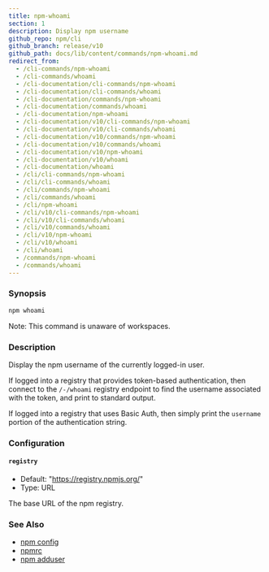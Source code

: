 ```yaml
---
title: npm-whoami
section: 1
description: Display npm username
github_repo: npm/cli
github_branch: release/v10
github_path: docs/lib/content/commands/npm-whoami.md
redirect_from:
  - /cli-commands/npm-whoami
  - /cli-commands/whoami
  - /cli-documentation/cli-commands/npm-whoami
  - /cli-documentation/cli-commands/whoami
  - /cli-documentation/commands/npm-whoami
  - /cli-documentation/commands/whoami
  - /cli-documentation/npm-whoami
  - /cli-documentation/v10/cli-commands/npm-whoami
  - /cli-documentation/v10/cli-commands/whoami
  - /cli-documentation/v10/commands/npm-whoami
  - /cli-documentation/v10/commands/whoami
  - /cli-documentation/v10/npm-whoami
  - /cli-documentation/v10/whoami
  - /cli-documentation/whoami
  - /cli/cli-commands/npm-whoami
  - /cli/cli-commands/whoami
  - /cli/commands/npm-whoami
  - /cli/commands/whoami
  - /cli/npm-whoami
  - /cli/v10/cli-commands/npm-whoami
  - /cli/v10/cli-commands/whoami
  - /cli/v10/commands/whoami
  - /cli/v10/npm-whoami
  - /cli/v10/whoami
  - /cli/whoami
  - /commands/npm-whoami
  - /commands/whoami
---
```


### Synopsis

```bash
npm whoami
```

Note: This command is unaware of workspaces.

### Description

Display the npm username of the currently logged-in user.

If logged into a registry that provides token-based authentication, then connect to the `/-/whoami` registry endpoint to find the username associated with the token, and print to standard output.

If logged into a registry that uses Basic Auth, then simply print the `username` portion of the authentication string.

### Configuration

#### `registry`

- Default: "https://registry.npmjs.org/"
- Type: URL

The base URL of the npm registry.

### See Also

- [npm config](/cli/v10/commands/npm-config)
- [npmrc](/cli/v10/configuring-npm/npmrc)
- [npm adduser](/cli/v10/commands/npm-adduser)
